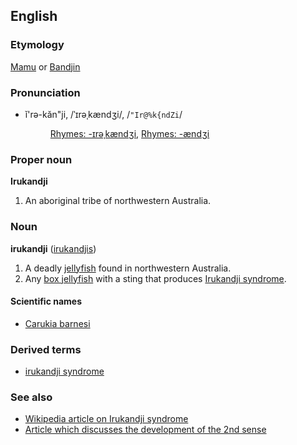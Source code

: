 ==English==
===Etymology===
[[Mamu]] or [[Bandjin]]<!-- australian aboriginal languages - hard to find detailed info -->

===Pronunciation===
*ĭ'rə-kăn"ji, /ˈɪrəˌkændʒi/, /<tt>"Ir@%k{ndZi</tt>/
*:[[Rhymes:English:-ɪrəˌkændʒi|Rhymes: -ɪrəˌkændʒi]], [[Rhymes:English:-ændʒi|Rhymes: -ændʒi]]

===Proper noun===
'''Irukandji'''

# An aboriginal tribe of northwestern Australia.

===Noun===
'''irukandji''' ([[irukandjis]])<!-- more often capitalised than not -->

# A deadly [[jellyfish]] found in northwestern Australia.
# Any [[box jellyfish]] with a sting that produces [[Irukandji syndrome]].

====Scientific names====
*[[Carukia barnesi]]

===Derived terms===
*[[irukandji syndrome]]<!-- phrase may have come into use before the tribe's name was used for the jellyfish alone -->

===See also===
*[[w:Irukandji syndrome|Wikipedia article on Irukandji syndrome]]
*[http://www.reef.crc.org.au/publications/brochures/Irukandjisyndrome.htm Article which discusses the development of the 2nd sense]